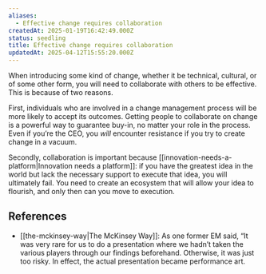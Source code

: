 ```yaml
---
aliases:
  - Effective change requires collaboration
createdAt: 2025-01-19T16:42:49.000Z
status: seedling
title: Effective change requires collaboration
updatedAt: 2025-04-12T15:55:20.000Z
---
```

When introducing some kind of change, whether it be technical, cultural, or of some other form, you will need to collaborate with others to be effective. This is because of two reasons.

First, individuals who are involved in a change management process will be more likely to accept its outcomes. Getting people to collaborate on change is a powerful way to guarantee buy-in, no matter your role in the process. Even if you’re the CEO, you _will_ encounter resistance if you try to create change in a vacuum.

Secondly, collaboration is important because [[innovation-needs-a-platform|Innovation needs a platform]]: if you have the greatest idea in the world but lack the necessary support to execute that idea, you will ultimately fail. You need to create an ecosystem that will allow your idea to flourish, and only then can you move to execution.

## References

- [[the-mckinsey-way|The McKinsey Way]]: As one former EM said, “It was very rare for us to do a presentation where we hadn’t taken the various players through our findings beforehand. Otherwise, it was just too risky. In effect, the actual presentation became performance art.
